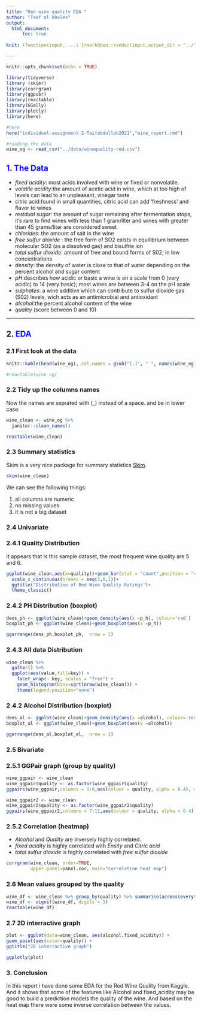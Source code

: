 ```yaml
---
title: "Red wine quality EDA "
author: "Taef al khales"
output: 
  html_document:
      toc: true
      
knit: (function(input, ...) {rmarkdown::render(input,output_dir = "../")})

---
```


```r
knitr::opts_chunk$set(echo = TRUE)

library(tidyverse)
library (skimr)
library(corrgram)
library(ggpubr)
library(reactable)
library(GGally)
library(plotly)
library(here)

#here 
here("individual-assignment-2-Taifabdullah2021","wine_report.rmd")

#reading the data
wine_og <- read_csv("../data/winequality-red.csv")

```


##  <span style="color:blue">1. The Data</span>

- *fixed acidity*: most acids involved with wine or fixed or nonvolatile.
- *volatile acidity*:the amount of acetic acid in wine, which at too high of levels can lead to an unpleasant, vinegar taste
- citric acid:found in small quantities, citric acid can add ‘freshness’ and flavor to wines
- *residual sugar*:  the amount of sugar remaining after fermentation stops, it’s rare to find wines with less than 1 gram/liter and wines with greater than 45 grams/liter are considered sweet
- *chlorides*: the amount of salt in the wine
- *free sulfur dioxide* : the free form of SO2 exists in equilibrium between molecular SO2 (as a dissolved gas) and bisulfite ion
- *total sulfur dioxide*: amount of free and bound forms of S02; in low concentrations
- *density*: the density of water is close to that of water depending on the percent alcohol and sugar content
- *pH*:describes how acidic or basic a wine is on a scale from 0 (very acidic) to 14 (very basic); most wines are between 3-4 on the pH scale
- *sulphates*: a wine additive which can contribute to sulfur dioxide gas (S02) levels, wich acts as an antimicrobial and antioxidant
- *alcohol*:the percent alcohol content of the wine
- *quality* (score between 0 and 10)


----------------------------------------------------


## 2. <span style="color:blue">EDA</span>

### 2.1 First look at the data 

```r
knitr::kable(head(wine_og), col.names = gsub("[.]", " ", names(wine_og)))

#reactable(wine_og)
```

### 2.2 Tidy up the columns names 

Now the names are seprated with (_) instead of a space. and  be in lower case.

```r
wine_clean <- wine_og %>%
  janitor::clean_names()

reactable(wine_clean)
```

### 2.3 Summary statistics 

Skim is a very nice package for summary statistics [Skim](https://docs.ropensci.org/skimr/reference/skim.html).

```r
skim(wine_clean)
```

We can see the following things:

1. all columns are numeric 
2. no missing values
3. it is not a big dataset



### 2.4 Univariate

### 2.4.1 Quality Distribution

It appears that is this sample dataset, the most frequent wine quality are 5 and 6. 

```r
ggplot(wine_clean,aes(x=quality))+geom_bar(stat = "count",position = "dodge", fill = "Red")+
  scale_x_continuous(breaks = seq(3,8,1))+
  ggtitle("Distribution of Red Wine Quality Ratings")+
  theme_classic()
```


### 2.4.2 PH Distribution (boxplot)

```r
dens_ph <- ggplot(wine_clean)+geom_density(aes(x =p_h), colour='red')
boxplot_ph <- ggplot(wine_clean)+geom_boxplot(aes(x =p_h))

ggarrange(dens_ph,boxplot_ph,  nrow = 2)

```



### 2.4.3 All data Distribution
```r
wine_clean %>%
  gather() %>% 
  ggplot(aes(value,fill=key)) +
    facet_wrap(~ key, scales = "free") +
    geom_histogram(bins=sqrt(nrow(wine_clean))) +
    theme(legend.position="none") 
```


### 2.4.2 Alcohol Distribution (boxplot)

```r
dens_al <- ggplot(wine_clean)+geom_density(aes(x =alcohol), colour='red')
boxplot_al <- ggplot(wine_clean)+geom_boxplot(aes(x =alcohol))

ggarrange(dens_al,boxplot_al,  nrow = 2)
```

### 2.5 Bivariate 

### 2.5.1 GGPair graph (group by quality)

```r
wine_ggpair <- wine_clean
wine_ggpair$quality <- as.factor(wine_ggpair$quality)
ggpairs(wine_ggpair,columns = 1:6,aes(colour = quality, alpha = 0.4), upper=list(continuous = "blank"))

wine_ggpair2 <- wine_clean
wine_ggpair2$quality <- as.factor(wine_ggpair2$quality)
ggpairs(wine_ggpair2,columns = 7:11,aes(colour = quality, alpha = 0.4), upper=list(continuous = "blank"))

```

### 2.5.2 Correlation (heatmap)

- *Alcohol* and *Quality* are inversely highly correlated.
- *fixed acidity* is highly correlated with *Ensity* and *Citric acid*
- *total sulfur dioxide* is highly correlated with *free sulfur dioxide*

```r

corrgram(wine_clean, order=TRUE,
         upper.panel=panel.cor, main="correlation heat map")
```

### 2.6 Mean values grouped by the quality 

```r
wine_df <- wine_clean %>% group_by(quality) %>% summarise(across(everything(), mean))
wine_df <- signif(wine_df, digits = 3)
reactable(wine_df)
```



### 2.7 2D interractive graph


```r
plot <- ggplot(data=wine_clean, aes(alcohol,fixed_acidity)) +
geom_point(aes(color=quality)) +
ggtitle("2D interractive graph")

ggplotly(plot)
```

### 3. Conclusion 

In this report i have done some EDA for the Red Wine Quality from Kaggle. And it shows that some of the features like Alcohol and fixed_acidity may be good to build a prediction models the quality of the wine. And based on the heat map there were some inverse correlation between the values. 




